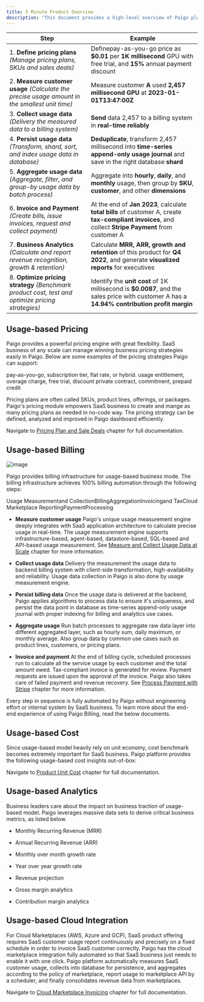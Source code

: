 ```yaml
---
title: 5 Minute Product Overview
description: "This document provides a high-level overview of Paigo platform's functionalities and how we achieved them. The table below demonstrates the critical components of usage-based business operations, which are also the functionality areas of Paigo platform."
---
```


| Step                                                                                             | Example                                                                                                                                                |
| ------------------------------------------------------------------------------------------------ | ------------------------------------------------------------------------------------------------------------------------------------------------------ |
| 1. **Define pricing plans** _(Manage pricing plans, SKUs and sales deals)_                        | Definepay-as-you-go price as **$0.01** per **1K** **millisecond** GPU with free trial, and **15%** annual payment discount                             |
| 2. **Measure customer usage** _(Calculate the precise usage amount in the smallest unit time)_    | Measure customer **A** used **2,457** **millisecond** **GPU** at **2023-01-01T13:47:00Z**                                                              |
| 3. **Collect usage data** _(Delivery the measured data to a billing system)_                      | **Send** data 2,457 to a billing system in **real-time reliably**                                                                                      |
| 4. **Persist usage data** _(Transform, shard, sort, and index usage data in database)_            | **Deduplicate**, transform 2,457 millisecond into **time-series append-only usage journal** and save in the right database **shard**                   |
| 5. **Aggregate usage data** _(Aggregate, filter, and group-by usage data by batch process)_       | Aggregate into **hourly**, **daily**, and **monthly** usage, then group by **SKU**, **customer**, and other **dimensions**                             |
| 6. **Invoice and Payment** _(Create bills, issue invoices, request and collect payment)_          | At the end of **Jan 2023**, calculate **total bills** of customer A, create **tax-compliant invoices**, and collect **Stripe Payment** from customer A |
| 7. **Business Analytics** _(Calculate and report revenue recognition, growth & retention)_        | Calculate **MRR, ARR, growth and retention** of this product for **Q4 2022**, and generate **visualized reports** for executives                       |
| 8. **Optimize pricing strategy** _(Benchmark product cost, test and optimize pricing strategies)_ | Identify the **unit cost** of 1K millisecond is **$0.0087**, and the sales price with customer A has a **14.94% contribution profit margin**           |

## Usage-based Pricing

Paigo provides a powerful pricing engine with great flexibility. SaaS business of any scale can manage winning business pricing strategies easily in Paigo. Below are some examples of the pricing strategies Paigo can support:

  <Card title="Various pricing structure" icon="list-tree" color="#3f76dd">
  pay-as-you-go, subscription tier, flat rate, or hybrid.
  </Card>
  <Card title="Pricing add-on" icon="plus" color="#3f76dd">
  usage entitlement, overage charge, free trial, discount
  </Card>
<Card title="B2B sales deal" icon="comments-dollar" color="#3f76dd">
private contract, commitment, prepaid credit
</Card>

Pricing plans are often called SKUs, product lines, offerings, or packages. Paigo's pricing module empowers SaaS business to create and mange as many pricing plans as needed in no-code way. The pricing strategy can be defined, analyzed and improved in Paigo dashboard efficiently.

Navigate to [Pricing Plan and Sale Deals](/pricing-and-subscription/pricing-plan-and-sale-deals) chapter for full documentation.

## Usage-based Billing

![image](/images/usage-based-billing.png)

Paigo provides billing infrastructure for usage-based business mode. The billing infrastructure achieves 100% billing automation through the following steps:

Usage Measurementand CollectionBillingAggregationInvoicingand TaxCloud Marketplace ReportingPaymentProcessing

* **Measure customer usage** Paigo's unique usage measurement engine deeply integrates with SaaS application architecture to calculate precise usage in real-time. The usage measurement engine supports infrastructure-based, agent-based, datastore-based, SQL-based and API-based usage measurement. See [Measure and Collect Usage Data at Scale](/measure-usage-and-collect-data/measure-and-collect-usage-data-at-scale) chapter for more information.

* **Collect usage data** Delivery the measurement the usage data to backend billing system with client-side transformation, high-availability and reliability. Usage data collection in Paigo is also done by usage measurement engine.

* **Persist billing data** Once the usage data is delivered at the backend, Paigo applies algorithms to process data to ensure it's uniqueness, and persist the data point in database as time-series append-only usage journal with proper indexing for billing and analytics use cases.

* **Aggregate usage** Run batch processes to aggregate raw data layer into different aggregated layer, such as hourly sum, daily maximum, or monthly average. Also group data by common use cases such as product lines, customers, or pricing plans.

* **Invoice and payment** At the end of billing cycle, scheduled processes run to calculate all the service usage by each customer and the total amount owed. Tax-compliant invoice is generated for review. Payment requests are issued upon the approval of the invoice. Paigo also takes care of failed payment and revenue recovery. See [Process Payment with Stripe](/invoice-and-process-payment/process-payment-with-stripe) chapter for more information.

Every step in sequence is fully automated by Paigo without engineering effort or internal system by SaaS business. To learn more about the end-end experience of using Paigo Billing, read the below documents.

## Usage-based Cost

Since usage-based model heavily rely on unit economy, cost benchmark becomes extremely important for SaaS business. Paigo platform provides the following usage-based cost insights out-of-box:
<CardGroup cols={2}>
  <Card title="Total cost" icon="calculator" color="#3f76dd">
  </Card>
  <Card title="Variable cost as designated by usage dimensions" icon="wave-sine" color="#3f76dd">
  </Card>
  <Card title="Fixed cost" icon="lock" color="#3f76dd">
  </Card>
  <Card title="Cost breakdown" icon="file" color="#3f76dd">
  </Card>
</CardGroup>

<Card title="Unit cost" icon="cube" color="#3f76dd">
</Card>

Navigate to [Product Unit Cost](/business-analytics/product-unit-cost) chapter for full documentation.

## Usage-based Analytics

Business leaders care about the impact on business traction of usage-based model. Paigo leverages massive data sets to derive critical business metrics, as listed below.

* Monthly Recurring Revenue (MRR)

* Annual Recurring Revenue (ARR)

* Monthly over month growth rate

* Year over year growth rate

* Revenue projection

* Gross margin analytics

* Contribution margin analytics

## Usage-based Cloud Integration

For Cloud Marketplaces (AWS, Azure and GCP), SaaS product offering requires SaaS customer usage report continuously and precisely on a fixed schedule in order to invoice SaaS customer correctly. Paigo has the cloud marketplace integration fully automated so that SaaS business just needs to enable it with one click. Paigo platform automatically measures SaaS customer usage, collects into database for persistence, and aggregates according to the policy of marketplace, report usage to marketplace API by a scheduler, and finally consolidates revenue data from marketplaces.

Navigate to [Cloud Marketplace Invoicing](/invoice-and-process-payment/cloud-marketplace-invoicing) chapter for full documentation.